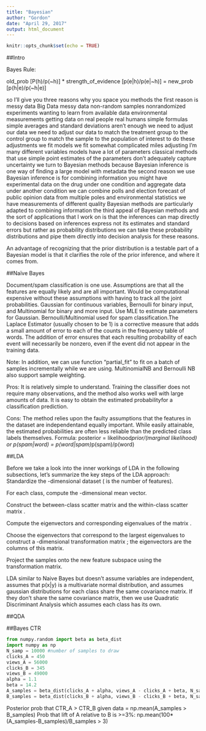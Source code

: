 ```yaml
---
title: "Bayesian"
author: "Gordon"
date: "April 29, 2017"
output: html_document
---
```


```r
knitr::opts_chunk$set(echo = TRUE)
```

##Intro

Bayes Rule:

old_prob [P(h)/p(~h)] * strength_of_evidence [p(e|h)/p(e|~h)] = new_prob [p(h|e)/p(~h|e)]

so I'll give you three reasons why you space you methods the first reason is messy data Big Data messy data non-random samples nonrandomized
experiments wanting to learn from available data environmental measurements getting data on real people real humans simple formulas simple
averages and standard deviations aren't enough we need to adjust our data we need to adjust our data to match the treatment group to the control group to
match the sample to the population of interest to do these adjustments we fit models we fit somewhat complicated miles adjusting I'm many different variables 
models have a lot of parameters classical methods that use simple point estimates of the parameters don't adequately capture uncertainty we turn to Bayesian 
methods because Bayesian inference is one way of finding a large model with metadata the second reason we use Bayesian inference is for combining information 
you might have experimental data on the drug under one condition and aggregate data under another condition we can combine polls and election forecast of 
public opinion data from multiple poles and environmental statistics we have measurements of different quality Bayesian methods are particularly adapted to 
combining information the third appeal of Bayesian methods and the sort of applications that I work on is that the inferences can map directly to decisions
based on inferences express not its estimates and standard errors but rather as probability distributions we can take these probability distributions and pipe
them directly into decision analysis for these reasons.

An advantage of recognizing that the prior distribution is a testable part of a Bayesian model is that it clarifies the role of the prior inference, and where it comes from.


##Naïve Bayes

Document/spam classification is one use. Assumptions are that all the features are equally likely and are all important. Would be computational expensive without these assumptions with having to track all the joint probabilities. Gaussian for continuous variables, Bernoulli for binary input, and Multinomial for binary and more input. Use MLE to estimate parameters for Gaussian. Bernoulli/Multinomial used for spam classification.The Laplace Estimator (usually chosen to be 1) is a corrective measure that adds a small amount of error to each of the counts in the frequency table of words. The addition of error ensures that each resulting probability of each event will necessarily be nonzero, even if the event did not appear in the training data.

Note: In addition, we can use function "partial_fit" to fit on a batch of samples incrementally while we are using. MultinomialNB and Bernoulli NB also support sample weighting. 

Pros: It is relatively simple to understand. Training the classifier does not require many observations, and the method also works well with large amounts of data. It is easy to obtain the estimated probabilityfor a classification prediction.

Cons: The method relies upon the faulty assumptions that the features in the dataset are independentand equally important. While easily attainable, the estimated probabilities are often less reliable than the predicted class labels themselves.
Formula: posterior = likelihood*prior/(marginal likelihood) or p(spam|word) = p(word|spam)*p(spam)/p(word)

##LDA

Before we take a look into the inner workings of LDA in the following subsections, let's summarize the key steps of the LDA approach:
Standardize the -dimensional dataset ( is the number of features).

For each class, compute the -dimensional mean vector.

Construct the between-class scatter matrix  and the within-class scatter matrix .

Compute the eigenvectors and corresponding eigenvalues of the matrix .

Choose the  eigenvectors that correspond to the  largest eigenvalues to construct a -dimensional transformation matrix ; the eigenvectors are the columns of this matrix.

Project the samples onto the new feature subspace using the transformation matrix.

LDA similar to Naive Bayes but doesn't assume variables are independent, assumes that p(x|y) is a multivariate normal distribution, and assumes gaussian distributions for each class share the same covariance matrix. If they don't share the same covariance matrix, then we use Quadratic Discriminant Analysis which assumes each class has its own. 

##QDA


##Bayes CTR

```python
from numpy.random import beta as beta_dist
import numpy as np
N_samp = 10000 #number of samples to draw
clicks_A = 450
views_A = 56000
clicks_B = 345
views_B = 49000
alpha = 1.1
beta = 14.2
A_samples = beta_dist(clicks_A + alpha, views_A - clicks_A + beta, N_samp)
B_samples = beta_dist(clicks_B + alpha, views_B - clicks_B + beta, N_samp)
```

Posterior prob that CTR_A > CTR_B given data = np.mean(A_samples > B_samples)
Prob that lift of A relative to B is >=3%: np.mean(100*(A_samples-B_samples)/B_samples > 3)